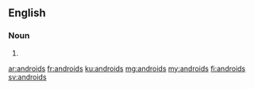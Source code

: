 ==English==

===Noun===
{{head|en|noun plural form}}

# {{plural of|android|lang=en}}

[[ar:androids]]
[[fr:androids]]
[[ku:androids]]
[[mg:androids]]
[[my:androids]]
[[fi:androids]]
[[sv:androids]]